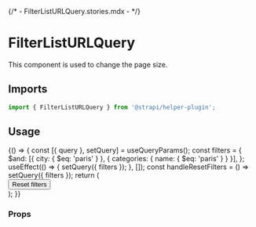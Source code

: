 {/* - FilterListURLQuery.stories.mdx - */}


<Meta title="components/FilterListURLQuery" />

# FilterListURLQuery

This component is used to change the page size.

## Imports

```js
import { FilterListURLQuery } from '@strapi/helper-plugin';
```

## Usage

<Canvas>
  <Story name="base">
    {() => {
      const [{ query }, setQuery] = useQueryParams();
      const filters = {
        $and: [{ city: { $eq: 'paris' } }, { categories: { name: { $eq: 'paris' } } }],
      };
      useEffect(() => {
        setQuery({ filters });
      }, []);
      const handleResetFilters = () => setQuery({ filters });
      return (
        <Main>
          <Flex direction="column" alignItems="stretch" gap={6}>
            <Flex paddingTop={6}>
              <FilterListURLQuery
                filtersSchema={[
                  {
                    name: 'categories',
                    fieldSchema: {
                      type: 'relation',
                      mainField: { name: 'name', schema: { type: 'string' } },
                    },
                    metadatas: { label: 'categories' },
                  },
                  {
                    name: 'city',
                    fieldSchema: {
                      type: 'string',
                    },
                    metadatas: { label: 'city' },
                  },
                ]}
              />
            </Flex>
            <Box>
              <Button onClick={handleResetFilters}>Reset filters</Button>
            </Box>
          </Flex>
        </Main>
      );
    }}
  </Story>
</Canvas>

### Props

<ArgsTable of={FilterListURLQuery} />
